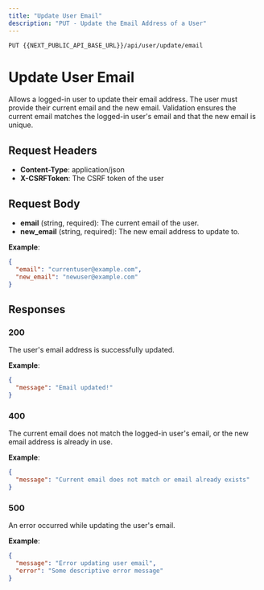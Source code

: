 ```yaml
---
title: "Update User Email"
description: "PUT - Update the Email Address of a User"
---
```

```
PUT {{NEXT_PUBLIC_API_BASE_URL}}/api/user/update/email
```

# Update User Email

Allows a logged-in user to update their email address. The user must provide their current email and the new email. Validation ensures the current email matches the logged-in user's email and that the new email is unique.

## Request Headers

- **Content-Type**: application/json  
- **X-CSRFToken**: The CSRF token of the user  

## Request Body

- **email** (string, required): The current email of the user.  
- **new_email** (string, required): The new email address to update to.  

**Example**:  
```json
{
  "email": "currentuser@example.com",
  "new_email": "newuser@example.com"
}
```

## Responses

### 200
The user's email address is successfully updated.  

**Example**:  
```json
{
  "message": "Email updated!"
}
```

### 400
The current email does not match the logged-in user's email, or the new email address is already in use.  

**Example**:  
```json
{
  "message": "Current email does not match or email already exists"
}
```

### 500
An error occurred while updating the user's email.  

**Example**:  
```json
{
  "message": "Error updating user email",
  "error": "Some descriptive error message"
}
```